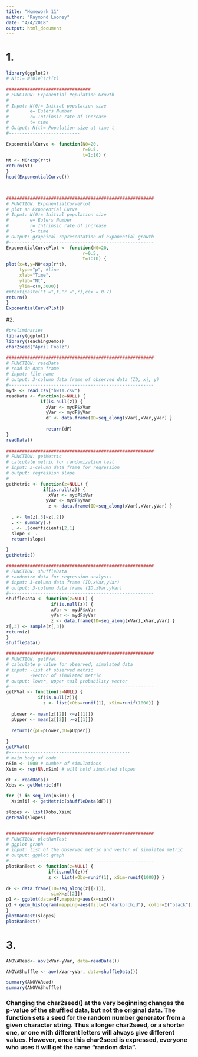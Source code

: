 ```yaml
---
title: "Homework 11"
author: "Raymond Looney"
date: "4/4/2018"
output: html_document
---
```


# 1. 
```r
library(ggplot2)
# N(t)= N(0)e^(r)(t)

################################
# FUNCTION: Exponential Population Growth
# 
# Input: N(0)= Initial population size
#        e= Eulers Number
#        r= Intrinsic rate of increase
#        t= time
# Output: N(t)= Population size at time t
#---------------------------

ExponentialCurve <- function(N0=20,
                             r=0.5,
                             t=1:10) {
Nt <- N0*exp(r*t)
return(Nt)
}
head(ExponentialCurve())  


  
########################################################
# FUNCTION: ExponentialCurvePlot
# plot an Exponential Curve
# Input: N(0)= Initial population size
#        e= Eulers Number
#        r= Intrinsic rate of increase
#        t= time
# Output: graphical representation of exponential growth
#-------------------------------------------------------
ExponentialCurvePlot <- function(N0=20,
                             r=0.5,
                             t=1:10) {
plot(x=t,y=N0*exp(r*t), 
     type="p", #line
     xlab="Time",
     ylab="Nt",
     ylim=c(0,3000))
#mtext(paste("t =",t,"r =",r),cex = 0.7)
return()
}  
ExponentialCurvePlot()  

```


#2.
```r
#preliminaries
library(ggplot2)
library(TeachingDemos)
char2seed("April Foolz")

########################################################
# FUNCTION: readData
# read in data frame
# input: file name 
# output: 3-column data frame of observed data (ID, xj, y)
#-------------------------------------------------------
mydF <- read.csv("hw11.csv")
readData <- function(z=NULL) {
             if(is.null(z)) {
               xVar <- mydF$xVar
               yVar <- mydF$yVar
               dF <- data.frame(ID=seq_along(xVar),xVar,yVar) }
  
               return(dF) 
}
readData()              
  
########################################################
# FUNCTION: getMetric
# calculate metric for randomization test
# input: 3-column data frame for regression
# output: regression slope
#-------------------------------------------------------
getMetric <- function(z=NULL) {
              if(is.null(z)) {
                xVar <- mydF$xVar
               yVar <- mydF$yVar
                z <- data.frame(ID=seq_along(xVar),xVar,yVar) }
  
  . <- lm(z[,3]~z[,2])
  . <- summary(.)
  . <- .$coefficients[2,1]
  slope <- .
  return(slope)

}
getMetric()

########################################################
# FUNCTION: shuffleData
# randomize data for regression analysis
# input: 3-column data frame (ID,xVar,yVar)
# output: 3-column data frame (ID,xVar,yVar)
#-------------------------------------------------------
shuffleData <- function(z=NULL) {
                 if(is.null(z)) {
                 xVar <- mydF$xVar
                 yVar <- mydF$yVar
                 z <- data.frame(ID=seq_along(xVar),xVar,yVar) }
z[,3] <- sample(z[,3])
return(z)
}
shuffleData()

########################################################
# FUNCTION: getPVal
# calculate p value for observed, simulated data
# input: -list of observed metric 
#        -vector of simulated metric
# output: lower, upper tail probability vector
#-------------------------------------------------------
getPVal <- function(z=NULL) {
            if(is.null(z)){
              z <- list(xObs=runif(1), xSim=runif(1000)) }
  
  pLower <- mean(z[[2]] <=z[[1]])
  pUpper <- mean(z[[2]] >=z[[1]])
  
  return(c(pL=pLower,pU=pUpper))
  
}
getPVal()
#----------------------------------------------
# main body of code
nSim <- 1000 # number of simulations
Xsim <- rep(NA,nSim) # will hold simulated slopes

dF <- readData()
Xobs <- getMetric(dF)

for (i in seq_len(nSim)) {
  Xsim[i] <- getMetric(shuffleData(dF))}

slopes <- list(Xobs,Xsim)
getPVal(slopes)


########################################################
# FUNCTION: plotRanTest
# ggplot graph
# input: list of the observed metric and vector of simulated metric
# output: ggplot graph
#-------------------------------------------------------
plotRanTest <- function(z=NULL) {
                if(is.null(z)){
                z <- list(xObs=runif(1), xSim=runif(1000)) }
  
dF <- data.frame(ID=seq_along(z[[2]]),
                 simX=z[[2]])
p1 <- ggplot(data=dF,mapping=aes(x=simX))
p1 + geom_histogram(mapping=aes(fill=I("darkorchid"), color=I("black"))) + geom_vline(aes(xintercept=z[[1]],col="blue"))
}
plotRanTest(slopes)
plotRanTest()

```

# 3.
```r
ANOVARead<- aov(xVar~yVar, data=readData())

ANOVAShuffle <- aov(xVar~yVar, data=shuffleData())

summary(ANOVARead)
summary(ANOVAShuffle)

```

### Changing the char2seed() at the very beginning changes the p-value of the shuffled data, but not the original data. The function sets a seed for the random number generator from a given character string. Thus a longer char2seed, or a shorter one, or one with different letters will always give different values. However, once this char2seed is expressed, everyone who uses it will get the same "random data".
